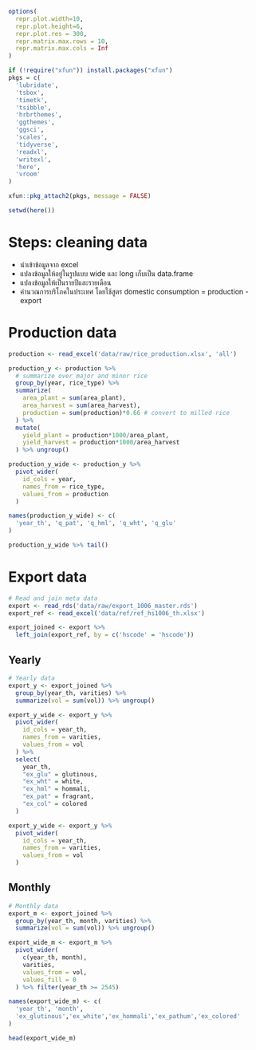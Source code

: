 ```r
options(
  repr.plot.width=10, 
  repr.plot.height=6, 
  repr.plot.res = 300,
  repr.matrix.max.rows = 10,
  repr.matrix.max.cols = Inf
)
```

```r
if (!require("xfun")) install.packages("xfun")
pkgs = c(
  'lubridate',
  'tsbox',
  'timetk',
  'tsibble',
  'hrbrthemes',
  'ggthemes',
  'ggsci',
  'scales', 
  'tidyverse', 
  'readxl', 
  'writexl', 
  'here', 
  'vroom'
)

xfun::pkg_attach2(pkgs, message = FALSE)

setwd(here())
```

# Steps: cleaning data
- นำเข้าข้อมูลจาก excel
- แปลงข้อมูลให้อยู่ในรูปแบบ wide และ long เก็บเป็น data.frame
- แปลงข้อมูลให้เป็นรายปีและรายเดือน
- คำนวณการบริโภคในประเทศ โดยใช้สูตร domestic consumption = production - export


# Production data

```r
production <- read_excel('data/raw/rice_production.xlsx', 'all')
```

```r
production_y <- production %>% 
  # summarize over major and minor rice
  group_by(year, rice_type) %>%
  summarize(
    area_plant = sum(area_plant),
    area_harvest = sum(area_harvest),
    production = sum(production)*0.66 # convert to milled rice
  ) %>%
  mutate(
    yield_plant = production*1000/area_plant,
    yield_harvest = production*1000/area_harvest
  ) %>% ungroup()
```

```r
production_y_wide <- production_y %>%
  pivot_wider(
    id_cols = year,
    names_from = rice_type,
    values_from = production
  )

names(production_y_wide) <- c(
  'year_th', 'q_pat', 'q_hml', 'q_wht', 'q_glu'
)
```

```r
production_y_wide %>% tail()
```

# Export data

```r
# Read and join meta data
export <- read_rds('data/raw/export_1006_master.rds')
export_ref <- read_excel('data/ref/ref_hs1006_th.xlsx')

export_joined <- export %>% 
  left_join(export_ref, by = c('hscode' = 'hscode'))
```

##  Yearly

```r
# Yearly data
export_y <- export_joined %>% 
  group_by(year_th, varities) %>%
  summarize(vol = sum(vol)) %>% ungroup()

export_y_wide <- export_y %>%
  pivot_wider(
    id_cols = year_th,
    names_from = varities,
    values_from = vol
  ) %>%
  select(
    year_th,
    "ex_glu" = glutinous,
    "ex_wht" = white,
    "ex_hml" = hommali,
    "ex_pat" = fragrant,
    "ex_col" = colored
  )
```

```r
export_y_wide <- export_y %>%
  pivot_wider(
    id_cols = year_th,
    names_from = varities,
    values_from = vol
  )
```

## Monthly

```r
# Monthly data
export_m <- export_joined %>% 
  group_by(year_th, month, varities) %>%
  summarize(vol = sum(vol)) %>% ungroup()

export_wide_m <- export_m %>%
  pivot_wider(
    c(year_th, month),
    varities,
    values_from = vol,
    values_fill = 0
  ) %>% filter(year_th >= 2545)

names(export_wide_m) <- c(
  'year_th', 'month',
  'ex_glutinous','ex_white','ex_hommali','ex_pathum','ex_colored'
)

head(export_wide_m)
```
